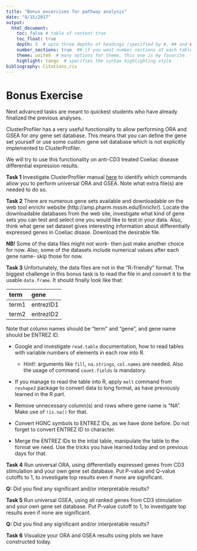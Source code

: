 ```yaml
---
title: "Bonus excercises for pathway analysis"
date: "8/15/2017"
output: 
  html_document:
    toc: false # table of content true
    toc_float: true
    depth: 3  # upto three depths of headings (specified by #, ## and ###)
    number_sections: true  ## if you want number sections at each table header
    theme: united  # many options for theme, this one is my favorite.
    highlight: tango  # specifies the syntax highlighting style
bibliography: Citations.ris
---
```

# Bonus Exercise

Next advanced tasks are meant to quickest students who have already finalized the previous analyses.

ClusterProfiler has a very useful functionality to allow performing ORA and GSEA for *any* gene set database. This means that you can define the gene set yourself or use some custom gene set database which is not explicitly implemented to ClusterProfiler.

We will try to use this functionality on anti-CD3 treated Coeliac disease differential expression results.

**Task 1** Investigate ClusterProfiler manual [here](https://bioconductor.org/packages/release/bioc/vignettes/clusterProfiler/inst/doc/clusterProfiler.html) to identify which commands allow you to perform universal ORA and GSEA. Note what extra file(s) are needed to do so.

**Task 2** There are numerous gene sets available and downloadable on the web tool enrichr website (http://amp.pharm.mssm.edu/Enrichr/). Locate the downloadable databases from the web site, investigate what kind of gene sets you can test and select one you would like to test in your data. Also, think what gene set dataset gives interesting information about differentially expressed genes in Coeliac disase. Download the desirable file.

**NB!** Some of the data files might not work- then just make another choice for now. Also, some of the datasets include numerical values after each gene name- skip those for now.

**Task 3** Unfortunately, the data files are not in the "R-friendly" format. The biggest challenge in this bonus task is to read the file in and convert it to the usable `data.frame`. It should finally look like that:

|term|gene|
|:-----|:-------|
|term1|entrezID1|
|term2|entrezID2|

Note that column names should be "term" and "gene", and gene name should be ENTREZ ID.

  - Google and investigate `read.table` documentation, how to read tables with variable numbers of elements in each row into R.
  
    + Hint!: arguments like `fill`, `na.strings`, `col.names` are needed. Also the usage of command `count.fields` is mandatory.
  
  - If you manage to read the table into R, apply `melt` command from `reshape2` package to convert data to long format, as have previously learned in the R part.
  
  - Remove unnecessary column(s) and rows where gene name is "NA". Make use of `!is.na()` for that.
  
  - Convert HGNC symbols to ENTREZ IDs, as we have done before. Do not forget to convert ENTREZ ID to character.
  
  - Merge the ENTREZ IDs to the intial table, manipulate the table to the format we need. Use the tricks you have learned today and on previous days for that.

**Task 4** Run universal ORA, using differentially expressed genes from CD3 stimulation and your own gene set database. Put P-value and Q-value cutoffs to 1, to investigate top results even if none are significant.

**Q:** Did you find any significant and/or interpretable results?

**Task 5** Run universal GSEA, using all ranked genes from CD3 stimulation and your own gene set database. Put P-value cutoff to 1, to investigate top results even if none are significant.

**Q:** Did you find any significant and/or interpretable results?

**Task 6** Visualize your ORA and GSEA results using plots we have constructed today.
